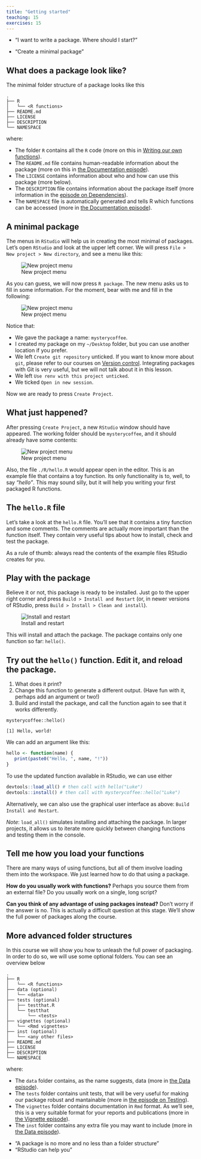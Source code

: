 ```yaml
---
title: "Getting started"
teaching: 15
exercises: 15
---
```


::: questions
- "I want to write a package. Where should I start?"
:::

::: objectives
- "Create a minimal package"
:::



## What does a package look like?

The minimal folder structure of a package looks like this

```
.
├── R
│   └── <R functions>
├── README.md
├── LICENSE
├── DESCRIPTION
└── NAMESPACE
```

where:

- The folder `R` contains all the `R` code (more on this in [Writing our own functions](functions.Rmd)).
- The `README.md` file contains human-readable information about the package (more on this in [the Documentation episode](documentation.Rmd)).
- The `LICENSE` contains information about who and how can use this package (more below).
- The `DESCRIPTION` file contains information about the package itself (more information in the [episode on Dependencies](dependencies.Rmd)).
- The `NAMESPACE` file is automatically generated and tells R which functions can be accessed (more in [the Documentation episode](documentation.Rmd)).

## A minimal package

The menus in `RStudio` will help us in creating the most minimal of packages.
Let's open `RStudio` and look at the upper left corner.
We will press `File > New project > New directory`, and see a menu like this:

![New project menu](fig/new-project.png)

As you can guess, we will now press `R package`.
The new menu asks us to fill in some information.
For the moment, bear with me and fill in the following:

![New project menu](fig/create-package.png)

Notice that:

- We gave the package a name: `mysterycoffee`.
- I created my package on my `~/Desktop` folder, but you can use another location if you prefer.
- We left `Create git repository` unticked. If you want to know more about `git`, please refer to our courses on [Version control](https://swcarpentry.github.io/git-novice/). Integrating packages with Git is very useful, but we will not talk about it in this lesson.
- We left `Use renv with this project unticked`.
- We ticked `Open in new session`.

Now we are ready to press `Create Project`.

::: callout
## What just happened?
After pressing `Create Project`, a new `RStudio` window should have appeared.
The working folder should be `mysterycoffee`, and it should already have some contents:

![New project menu](fig/contents.png)

Also, the file `./R/hello.R` would appear open in the editor.
This is an example file that contains a toy function.
Its only functionality is to, well, to say _"hello"_.
This may sound silly, but it will help you writing your first packaged R functions.
:::

::: callout
## The `hello.R` file
Let's take a look at the `hello.R` file.
You'll see that it contains a tiny function and some comments.
The comments are actually more important than the function itself.
They contain very useful tips about how to install, check and test the package.

As a rule of thumb: always read the contents of the example files RStudio creates for you.
:::

## Play with the package

Believe it or not, this package is ready to be installed.
Just go to the upper right corner and press `Build > Install and Restart` (or, in newer versions of RStudio, press `Build > Install > Clean and install`).

![Install and restart](fig/install-and-restart.gif)

This will install and attach the package. The package contains only one function so far: `hello()`.

::: challenge
## Try out the `hello()` function. Edit it, and reload the package.
1. What does it print?
2. Change this function to generate a different output. (Have fun with it, perhaps add an argument or two!)
3. Build and install the package, and call the function again to see that it works differently.

:::: solution
```verbatim
mysterycoffee::hello()
```

```output
[1] Hello, world!
```

We can add an argument like this:
```r
hello <- function(name) {
   print(paste0("Hello, ", name, "!"))
}
```

To use the updated function available in RStudio, we can use either
```r
devtools::load_all() # then call with hello("Luke")
devtools::install() # then call with mysterycoffee::hello("Luke")
```

Alternatively, we can also use the graphical user interface as above: `Build Install and Restart`.

*Note*: `load_all()` simulates installing and attaching the package. In larger projects, it allows us to iterate more quickly between changing functions and testing them in the console.
::::
:::

::: discussion
## Tell me how you load your functions
There are many ways of using functions, but all of them involve loading them into the workspace.
We just learned how to do that using a package.

**How do you usually work with functions?**
Perhaps you source them from an external file?
Do you usually work on a single, long script?

**Can you think of any advantage of using packages instead?**
Don't worry if the answer is no.
This is actually a difficult question at this stage.
We'll show the full power of packages along the course.
:::

## More advanced folder structures
In this course we will show you how to unleash the full power of packaging.
In order to do so, we will use some optional folders.
You can see an overview below

```
.
├── R
│   └── <R functions>
├── data (optional)
│   └── <data>
├── tests (optional)
│   ├── testthat.R
│   └── testthat
│       └── <tests>
├── vignettes (optional)
│   └── <Rmd vignettes>
├── inst (optional)
│   └── <any other files>
├── README.md
├── LICENSE
├── DESCRIPTION
└── NAMESPACE
```

where:

- The `data` folder contains, as the name suggests, data (more in [the Data episode](data.Rmd)).
- The `tests` folder contains unit tests, that will be very useful for making our package robust and mantainable (more in [the episode on Testing](testing.Rmd)).
- The `vignettes` folder contains documentation in `Rmd` format. As we'll see, this is a very suitable format for your reports and publications (more in [the Vignette episode](vignettes.Rmd)).
- The `inst` folder contains any extra file you may want to include (more in [the Data episode](data.Rmd)).

::: keypoints
- "A package is no more and no less than a folder structure"
- "RStudio can help you"
:::
